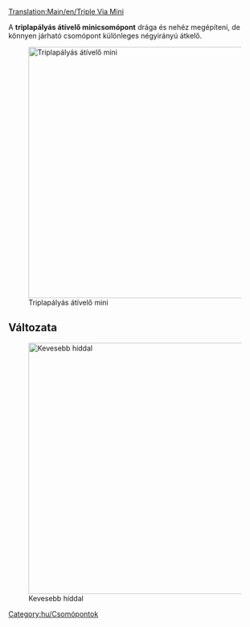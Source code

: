[[Translation:Main/en/Triple Via Mini]]{{hu/Csomópontmenü}}

A '''triplapályás átívelő minicsomópont''' drága és nehéz megépíteni, de könnyen járható csomópont különleges négyirányú átkelő.

[[File:en/3VM.png|none|thumb|500px|Triplapályás átívelő mini]]

{{Template:Csomópontok tulajdonságai/Hu|Drága|3|1|1|1|1|0|1|1|0|0|1|||
*Nagyon sok vonat egyidejű kezelésére képes.
*Külön irányokat használ.
*Kis területet igényel (8x12).
*Nincs éles kanyar, vagy csak néhány van.
*Nem lehet dugó, sem torlódás.
*Nincs sem pályaelágazás, sem becsatlakozás.
*Azért nincs pályakapcsolat, mert egyszerű vagy dupla vonalak kiszolgálására is alkalmas. Építsd, ahogy jónak látod.
}}

==Változata==
[[File:en/3VM2.png|none|thumb|500px|Kevesebb híddal]]

[[Category:hu/Csomópontok]]